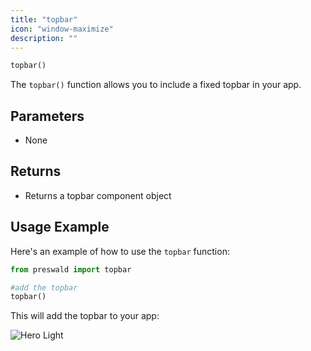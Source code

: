 ```yaml
---
title: "topbar"
icon: "window-maximize"
description: ""
---
```


```python
topbar()
```

The `topbar()` function allows you to include a fixed topbar in your app.

## Parameters

- None

## Returns

- Returns a topbar component object

## Usage Example

Here's an example of how to use the `topbar` function:

```python
from preswald import topbar

#add the topbar
topbar()
```

This will add the topbar to your app:

<Frame>
<img
  className="block dark:hidden"
  src="/images/topbar.png"
  alt="Hero Light"
/>
</Frame>